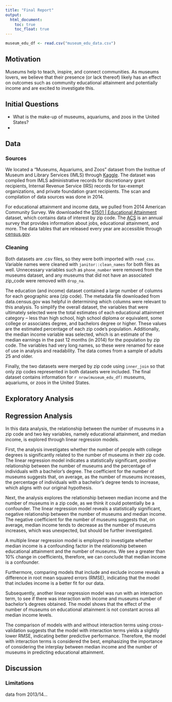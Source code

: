 ```yaml
---
title: "Final Report"
output: 
  html_document:
    toc: true
    toc_float: true
---
```


```r
museum_edu_df <- read.csv("museum_edu_data.csv")
```

## Motivation

Museums help to teach, inspire, and connect communities. As museums lovers, we believe that their presence (or lack thereof) likely has an effect on outcomes such as community educational attainment and potentially income and are excited to investigate this.

## Initial Questions

* What is the make-up of museums, aquariums, and zoos in the United States?
* 

## Data

### Sources

We located a "Museums, Aquariums, and Zoos" dataset from the Institue of Museum and Library Services (IMLS) through [Kaggle](https://www.kaggle.com/datasets/imls/museum-directory). The dataset was compiled from IMLS administrative records for discretionary grant recipients, Internal Revenue Service (IRS) records for tax-exempt organizations, and private foundation grant recipients. The scan and compilation of data sources was done in 2014.

For educational attainment and income data, we pulled from 2014 American Community Survey. We downloaded the [S1501 | Educational Attainment](https://data.census.gov/table?q=education&t=Educational%20Attainment&g=010XX00US$8600000) dataset, which contains data of interest by zip code. The [ACS](https://www.census.gov/programs-surveys/acs/about.html) is an annual survey that provides information about jobs, educational attainment, and more. The data tables that are released every year are accessible through [census.gov](census.gov). 

### Cleaning

Both datasets are .csv files, so they were both imported with `read_csv`. Variable names were cleaned with `janitor::clean_names` for both files as well. Unnecessary variables such as `phone_number` were removed from the museums dataset, and any museums that did not have an associated zip_code were removed with `drop_na`. 

The education (and income) dataset contained a large number of columns for each geographic area (zip code). The metadata file downloaded from data.census.gov was helpful in determining which columns were relevant to this analysis. To simplify the overall dataset, the variables that were ultimately selected were the total estimates of each educational attainment category -- less than high school, high school diploma or equivalent, some college or associates degree, and bachelors degree or higher. These values are the estimated percentage of each zip code's population. Additionally, the median income variable was selected, which is an estimate of the median earnings in the past 12 months (in 2014) for the population by zip code. The variables had very long names, so these were renamed for ease of use in analysis and readability. The data comes from a sample of adults 25 and older.

Finally, the two datasets were merged by zip code using `inner_join` so that only zip codes represented in both datasets were included. The final dataset contains information for `r nrow(museum_edu_df)` museums, aquariums, or zoos in the United States.

## Exploratory Analysis



## Regression Analysis
In this data analysis, the relationship between the number of museums in a zip code and two key variables, namely educational attainment, and median income, is explored through linear regression models. 

First, the analysis investigates whether the number of people with college degrees is significantly related to the number of museums in their zip code. The linear regression model indicates a statistically significant, positive relationship between the number of museums and the percentage of individuals with a bachelor’s degree. The coefficient for the number of museums suggests that, on average, as the number of museums increases, the percentage of individuals with a bachelor’s degree tends to increase, which aligns with our original hypothesis. 

Next, the analysis explores the relationship between median income and the number of museums in a zip code, as we think it could potentially be a confounder. The linear regression model reveals a statistically significant, negative relationship between the number of museums and median income. The negative coefficient for the number of museums suggests that, on average, median income tends to decrease as the number of museums increases, which was unexpected, but should be further investigated. 

A multiple linear regression model is employed to investigate whether median income is a confounding factor in the relationship between educational attainment and the number of museums. We see a greater than 10% change in coefficients, therefore, we can conclude that median income is a confounder.

Furthermore, comparing models that include and exclude income reveals a difference in root mean squared errors (RMSE), indicating that the model that includes income is a better fit for our data. 

Subsequently, another linear regression model was run with an interaction term, to see if there was interaction with income and museums number of bachelor’s degrees obtained.
The model shows that the effect of the number of museums on educational attainment is not constant across all median income levels. 

The comparison of models with and without interaction terms using cross-validation suggests that the model with interaction terms yields a slightly lower RMSE, indicating better predictive performance. Therefore, the model with interaction terms is considered the best, emphasizing the importance of considering the interplay between median income and the number of museums in predicting educational attainment.

## Discussion



### Limitations

data from 2013/14...

